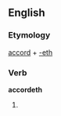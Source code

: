 ==English==

===Etymology===
[[accord]] + [[-eth]]

===Verb===
'''accordeth'''

# {{archaic third-person singular of|accord}}